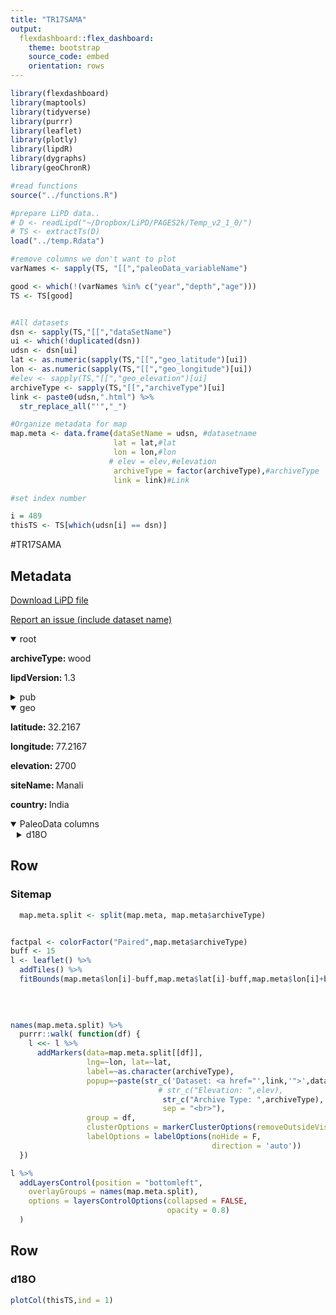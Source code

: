 ```yaml
---
title: "TR17SAMA"
output: 
  flexdashboard::flex_dashboard:
    theme: bootstrap
    source_code: embed
    orientation: rows
---
```


```r
library(flexdashboard)
library(maptools)
library(tidyverse)
library(purrr)
library(leaflet)
library(plotly)
library(lipdR)
library(dygraphs)
library(geoChronR)

#read functions
source("../functions.R")

#prepare LiPD data..
# D <- readLipd("~/Dropbox/LiPD/PAGES2k/Temp_v2_1_0/")
# TS <- extractTs(D)
load("../temp.Rdata")

#remove columns we don't want to plot
varNames <- sapply(TS, "[[","paleoData_variableName")

good <- which(!(varNames %in% c("year","depth","age")))
TS <- TS[good]


#All datasets
dsn <- sapply(TS,"[[","dataSetName")
ui <- which(!duplicated(dsn))
udsn <- dsn[ui]
lat <- as.numeric(sapply(TS,"[[","geo_latitude")[ui])
lon <- as.numeric(sapply(TS,"[[","geo_longitude")[ui])
#elev <- sapply(TS,"[[","geo_elevation")[ui]
archiveType <- sapply(TS,"[[","archiveType")[ui]
link <- paste0(udsn,".html") %>% 
  str_replace_all("'","_")

#Organize metadata for map
map.meta <- data.frame(dataSetName = udsn, #datasetname
                       lat = lat,#lat
                       lon = lon,#lon
                      # elev = elev,#elevation
                       archiveType = factor(archiveType),#archiveType
                       link = link)#Link

#set index number

i = 489
thisTS <- TS[which(udsn[i] == dsn)]
```
#TR17SAMA

Metadata {.sidebar}
-------------------------------------
[Download LiPD file](TR17SAMA.lpd)
            

[Report an issue (include dataset name)](https://github.com/nickmckay/LiPDverse/issues)

<details open style="margin-left: 0px">
<summary>root</summary>
<p style="margin-left: 0px"><strong>archiveType: </strong>wood
<p style="margin-left: 0px"><strong>lipdVersion: </strong>1.3
</details>
<details>
<summary>pub</summary>
<details style="margin-left: 10px">
<summary>pub1</summary>
<p style="margin-left: 10px"><strong>journal: </strong>Global and Planetary Change
<p style="margin-left: 10px"><strong>volume: </strong>157
<p style="margin-left: 10px"><strong>pages: </strong>73-82
<p style="margin-left: 10px"><strong>title: </strong>Moisture source signals preserved in a 242-year tree-ring δ 18 O chronology in the western Himalaya
<p style="margin-left: 10px"><strong>DOI: </strong>10.1016/j.gloplacha.2017.08.009
</details>
</details>
<details open style="margin-left: 0px">
<summary>geo</summary>
<p style="margin-left: 0px"><strong>latitude: </strong>32.2167
<p style="margin-left: 0px"><strong>longitude: </strong>77.2167
<p style="margin-left: 0px"><strong>elevation: </strong>2700
<p style="margin-left: 0px"><strong>siteName: </strong>Manali
<p style="margin-left: 0px"><strong>country: </strong>India
</details>
<details open>
<summary>PaleoData columns</summary>
<details style="margin-left: 10px">
<summary>d18O</summary>
<p style="margin-left: 10px"><strong>TSid: </strong>WEB30c97fa8
<p style="margin-left: 10px"><strong>variableName: </strong>d18O
<p style="margin-left: 10px"><strong>units: </strong>permil
<p style="margin-left: 10px"><strong>description: </strong>d18O of tree-cellulose of Abies Pindrow
<details>
<summary>interpretation</summary>
<details style="margin-left: 20px">
<summary>1</summary>
<p style="margin-left: 20px"><strong>basis: </strong>calibration with instrumental rainfall record; More specifically, inverse correlations between the δ18O of precipitation and the amount of precipitation are observed at low latitudes, known as the ‘amount effect’ (Araguás-Araguás et al., 1998; Dansgaard, 1964). Therefore, smaller amounts of precipitation are associated with higher δ18O values for precipitation, representing the enrichment of 18O in the source water that is taken up by the trees.
<p style="margin-left: 20px"><strong>direction: </strong>negative
<p style="margin-left: 20px"><strong>fraction: </strong>0.3481
<p style="margin-left: 20px"><strong>rank: </strong>1
<p style="margin-left: 20px"><strong>scope: </strong>climate
<p style="margin-left: 20px"><strong>seasonality: </strong>Summer (June to September)
<p style="margin-left: 20px"><strong>variable: </strong>precipitation
<p style="margin-left: 20px"><strong>variableDetail: </strong>precipitation amount during JJAS
</details>
<details style="margin-left: 20px">
<summary>2</summary>
<p style="margin-left: 20px"><strong>basis: </strong>Warmer conditions enhance the evaporation of the soil water, which increases δ18O in the source water.
<p style="margin-left: 20px"><strong>direction: </strong>positive
<p style="margin-left: 20px"><strong>fraction: </strong>0.25
<p style="margin-left: 20px"><strong>rank: </strong>1
<p style="margin-left: 20px"><strong>scope: </strong>climate
<p style="margin-left: 20px"><strong>seasonality: </strong>summer (June to September)
<p style="margin-left: 20px"><strong>variable: </strong>temperature
<p style="margin-left: 20px"><strong>variableDetail: </strong>atmospheric surface temperature
</details>
<details style="margin-left: 20px">
<summary>3</summary>
<p style="margin-left: 20px"><strong>basis: </strong>The isotopic composition of the leaf water originating from soil moisture is subsequently modulated by its transpiration through the stomata, leading to the preferential loss of the lighter isotope (16O) and the consequent enrichment of the leaf water 18O. During the transpiration process, lower relative humidity increases the δ18O of the leaf water.
<p style="margin-left: 20px"><strong>direction: </strong>negative
<p style="margin-left: 20px"><strong>fraction: </strong>0.36
<p style="margin-left: 20px"><strong>rank: </strong>1
<p style="margin-left: 20px"><strong>scope: </strong>climate
<p style="margin-left: 20px"><strong>seasonality: </strong>summer (June to September)
<p style="margin-left: 20px"><strong>variable: </strong>relative humidity
<p style="margin-left: 20px"><strong>variableDetail: </strong>surface relative humidity
</details>
<details style="margin-left: 20px">
<summary>4</summary>
<p style="margin-left: 20px"><strong>basis: </strong>Because tree-ring δ18O correlates negatively with precipitation and relative humidity and positively with temperature, moisture-related climatic indices are expected to be suitable parameters to explain the variations in tree-ring oxygen isotopes.
<p style="margin-left: 20px"><strong>direction: </strong>negative
<p style="margin-left: 20px"><strong>fraction: </strong>0.44
<p style="margin-left: 20px"><strong>rank: </strong>1
<p style="margin-left: 20px"><strong>scope: </strong>climate
<p style="margin-left: 20px"><strong>seasonality: </strong>summer (June to September)
<p style="margin-left: 20px"><strong>variable: </strong>PDSI
<p style="margin-left: 20px"><strong>variableDetail: </strong>soil PDSI conditions
</details>
<details style="margin-left: 20px">
<summary>5</summary>
<p style="margin-left: 20px"><strong>direction: </strong>positive
<p style="margin-left: 20px"><strong>inferredMaterial: </strong>leaf water d18O
<p style="margin-left: 20px"><strong>integrationTime: </strong>a year
<p style="margin-left: 20px"><strong>rank: </strong>1
<p style="margin-left: 20px"><strong>scope: </strong>isotope
<p style="margin-left: 20px"><strong>seasonality: </strong>Summer (June to September)
<p style="margin-left: 20px"><strong>variable: </strong>leafwater isotope
<p style="margin-left: 20px"><strong>variableDetail: </strong>isotopic composition of summer rainfall
</details>
</details>
</details>

Row
-----------------------------------------------------------------------

### Sitemap

```r
  map.meta.split <- split(map.meta, map.meta$archiveType)


factpal <- colorFactor("Paired",map.meta$archiveType)
buff <- 15
l <- leaflet() %>% 
  addTiles() %>% 
  fitBounds(map.meta$lon[i]-buff,map.meta$lat[i]-buff,map.meta$lon[i]+buff,map.meta$lat[i]+buff)
  

  
  
names(map.meta.split) %>%
  purrr::walk( function(df) {
    l <<- l %>%
      addMarkers(data=map.meta.split[[df]],
                 lng=~lon, lat=~lat,
                 label=~as.character(archiveType),
                 popup=~paste(str_c('Dataset: <a href="',link,'">',dataSetName,'</a>'),
                                 # str_c("Elevation: ",elev),
                                  str_c("Archive Type: ",archiveType),
                                  sep = "<br>"),
                 group = df,
                 clusterOptions = markerClusterOptions(removeOutsideVisibleBounds = F),
                 labelOptions = labelOptions(noHide = F,
                                             direction = 'auto'))
  })

l %>%
  addLayersControl(position = "bottomleft",
    overlayGroups = names(map.meta.split),
    options = layersControlOptions(collapsed = FALSE,
                                   opacity = 0.8)
  )
```

Row {.tabset .tabset-fade}
-----------------------------------------------------------------------

### d18O
```r
plotCol(thisTS,ind = 1)
```
